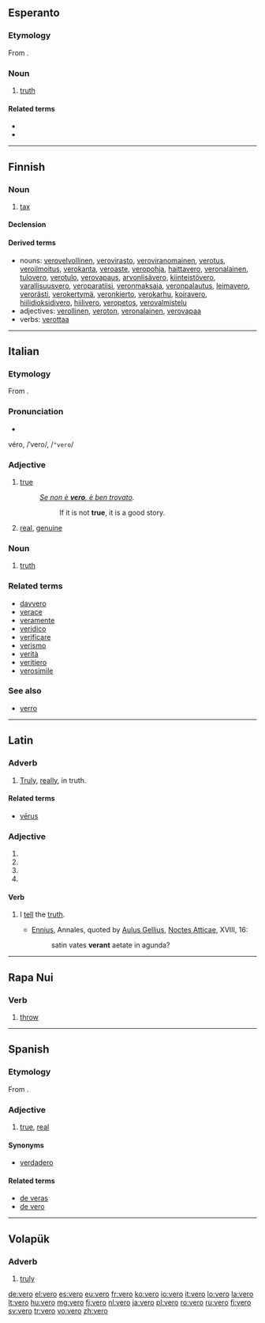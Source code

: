 {{also|véro}}
==Esperanto==

===Etymology===
From {{etyl|la|eo}} {{term|verus|vērus|true|lang=la}}.

===Noun===
{{eo-noun}}

# [[truth]]

====Related terms====
* {{l|eo|vera}}
* {{l|eo|vere}}

----

==Finnish==

===Noun===
{{head|fi|noun}}

# [[tax]]

====Declension====
{{fi-decl-valo|ver}}

====Derived terms====
* nouns: [[verovelvollinen]], [[verovirasto]], [[veroviranomainen]], [[verotus]], [[veroilmoitus]], [[verokanta]], [[veroaste]], [[veropohja]], [[haittavero]], [[veronalainen‎]], [[tulovero‎]], [[verotulo‎]], [[verovapaus‎]], [[arvonlisävero‎]], [[kiinteistövero‎]], [[varallisuusvero‎]], [[veroparatiisi‎]], [[veronmaksaja‎]], [[veronpalautus‎]], [[leimavero‎]], [[verorästi‎]], [[verokertymä‎]], [[veronkierto‎]], [[verokarhu‎]], [[koiravero‎]], [[hiilidioksidivero‎]], [[hiilivero‎]], [[veropetos‎]], [[verovalmistelu‎]]
* adjectives: [[verollinen]], [[veroton]], [[veronalainen]], [[verovapaa]]
* verbs: [[verottaa]]

----

==Italian==

===Etymology===
From {{etyl|la|it}} {{term|verus|vērus|true|lang=la}}.

===Pronunciation===
* {{audio|It-vero.ogg|Audio}}
véro, /ˈvero/, /<tt>"vero</tt>/

===Adjective===
{{it-adj|ver}}

# [[true]]
#: ''[[wikiquote:Italian_proverbs#S|Se non è '''vero''', è ben trovato]].''
#:: If it is not '''true''', it is a good story.
# [[real]], [[genuine]]

===Noun===
{{it-noun|ver|m|o|i}}

# [[truth]]

===Related terms===
* [[davvero]]
* [[verace]]
* [[veramente]]
* [[veridico]]
* [[verificare]]
* [[verismo]]
* [[verità]]
* [[veritiero]]
* [[verosimile]]

===See also===
* [[verro]]

----

==Latin==

===Adverb===
{{la-adv|vero|vērō|-}}

# [[truly|Truly]], [[really]], in truth.

====Related terms====
* [[verus|vērus]]

===Adjective===
{{la-adj-form|vērō}}

# {{inflection of|verus|vērus|dat|m|lang=la}}
# {{inflection of|verus|vērus|dat|n|lang=la}}
# {{inflection of|verus|vērus|abl|m|lang=la}}
# {{inflection of|verus|vērus|abl|n|lang=la}}

====Verb====
{{la-verb|vero|vēro|verare|vērāre|-|-|-|-}}

# {{archaic|lang=la}} I [[tell]] the [[truth]].
#* [[:w:Ennius|Ennius]], Annales, quoted by [[:w:Aulus Gellius|Aulus Gellius]], [[:w:Noctes Atticae|Noctes Atticae]], XVIII, 16:
#*: satin vates '''verant''' aetate in agunda?

----

==Rapa Nui==


===Verb===
{{head|rap|verb}}

# [[throw]]
----

==Spanish==

===Etymology===
From {{etyl|la|es}} {{term|verus|vērus|true|lang=la}}.

===Adjective===
{{es-adj|f=vera}}

# {{qualifier|antiquated}} [[true]], [[real]]

====Synonyms====
* [[verdadero]]

====Related terms====
* [[de veras]]
* [[de vero]]

----

==Volapük==

===Adverb===
{{head|vo|adverb}}

# [[truly]]

[[de:vero]]
[[el:vero]]
[[es:vero]]
[[eu:vero]]
[[fr:vero]]
[[ko:vero]]
[[io:vero]]
[[it:vero]]
[[lo:vero]]
[[la:vero]]
[[lt:vero]]
[[hu:vero]]
[[mg:vero]]
[[fj:vero]]
[[nl:vero]]
[[ja:vero]]
[[pl:vero]]
[[ro:vero]]
[[ru:vero]]
[[fi:vero]]
[[sv:vero]]
[[tr:vero]]
[[vo:vero]]
[[zh:vero]]